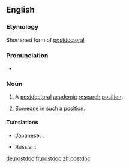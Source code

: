 ==English==
===Etymology===
Shortened form of [[postdoctoral]]

===Pronunciation===
*{{IPA|ˈpowstaːk}}
===Noun===
{{en-noun}}
# {{context|informal|lang=en}} A [[postdoctoral]] [[academic]] [[research]] [[position]].
# {{context|informal|lang=en}} Someone in such a position.

====Translations====
{{trans-top|a postdoctoral academic research position}}
* Japanese: {{t|ja|ポスドク|tr=posudoku|sc=Jpan}}, {{t|ja|博士研究員|tr=はくしけんきゅういん, hakushi kenkyūin|sc=Jpan}}
{{trans-mid}}
* Russian: {{t|ru|научный сотрудник с учёной степенью|tr=|sc=Cyrl}}
{{trans-bottom}}

[[de:postdoc]]
[[fr:postdoc]]
[[zh:postdoc]]